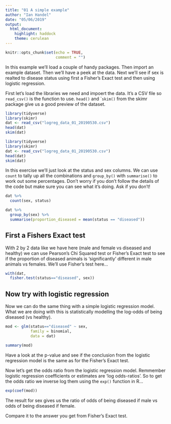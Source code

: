 ```yaml
---
title: "01 A simple example"
author: "Ian Handel"
date: "05/06/2019"
output: 
  html_document: 
    highlight: haddock
    theme: cerulean
---
```


```r
knitr::opts_chunk$set(echo = TRUE,
                      comment = "")
```

In this example we'll load a couple of handy packages. Then import an example dataset. Then we'll have a peek at the data. Next we'll see if sex is realted to disease status using first a Fisher's Exact test and then using logistic regression.


First let's load the libraries we need and impoert the data. It's a CSV file so ```read_csv()``` is the function to use. ```head()``` and ```skim()`` from the skimr package give us a good preview of the dataset.

```r
library(tidyverse)
library(skimr)
dat <- read_csv("logreg_data_01_20190530.csv")
head(dat)
skim(dat)
```

```r
library(tidyverse)
library(skimr)
dat <- read_csv("logreg_data_01_20190530.csv")
head(dat)
skim(dat)
```
In this exercise we'll just look at the status and sex columns. We can use ```count``` to tally up all the combinations and ```group_by()``` with ```summarise()``` to work out some percentages. Don't worry if you don't follow the details of the code but make sure you can see what it's doing. Ask if you don't!

```r
dat %>% 
  count(sex, status)

dat %>% 
  group_by(sex) %>% 
  summarise(proportion_diseased = mean(status == "diseased"))
```

\newpage

## First a Fishers Exact test

With 2 by 2 data like we have here (male and female vs diseased and healthy) we can use Pearson's Chi Squared test or Fisher's Exact test to see if the proportion of diseased animals is 'significantly' different in male animals vs females. We'll use Fisher's test here...

```r
with(dat,
  fisher.test(status=="diseased", sex))
```

## Now try with logistic regression

Now we can do the same thing with a simple logistic regression model. What we are doing with this is statistically modelling the log-odds of being diseased (vs healthy).


```r
mod <- glm(status=="diseased" ~ sex,
           family = binomial,
           data = dat)

summary(mod)
```
Have a look at the p-value and see if the conclusion from the logistic regression model is the same as for the Fisher's Exact test.

Now let's get the odds ratio from the logistic regression model. Remmember logistic regression coefficients or estimates are 'log odds-ratios'. So to get the odds ratio we inverse log them using the ```exp()``` function in R...


```r
exp(coef(mod))
```
The result for sex gives us the ratio of odds of being diseased if male vs odds of being diseased if female. 

Compare it to the answer you get from Fisher's Exact test.

